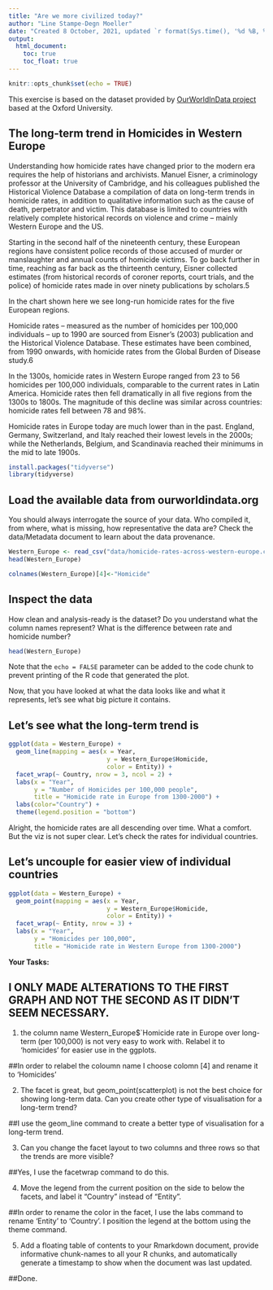 ---
title: "Are we more civilized today?"
author: "Line Stampe-Degn Moeller"
date: "Created 8 October, 2021, updated `r format(Sys.time(), '%d %B, %Y')`"
output: 
  html_document:
    toc: true
    toc_float: true
---

```{r setup, include=FALSE}
knitr::opts_chunk$set(echo = TRUE)
```
This exercise is based on the dataset provided by [OurWorldInData project](https://ourworldindata.org/homicides) based at the Oxford University.

## The long-term trend in Homicides in Western Europe

Understanding how homicide rates have changed prior to the modern era requires the help of historians and archivists. Manuel Eisner, a criminology professor at the University of Cambridge, and his colleagues published the Historical Violence Database \href{https://cjrc.osu.edu/research/interdisciplinary/hvd}: a compilation of data on long-term trends in homicide rates, in addition to qualitative information such as the cause of death, perpetrator and victim. This database is limited to countries with relatively complete historical records on violence and crime – mainly Western Europe and the US.

Starting in the second half of the nineteenth century, these European regions have consistent police records of those accused of murder or manslaughter and annual counts of homicide victims. To go back further in time, reaching as far back as the thirteenth century, Eisner collected estimates (from historical records of coroner reports, court trials, and the police) of homicide rates made in over ninety publications by scholars.5

In the chart shown here we see long-run homicide rates for the five European regions.

Homicide rates – measured as the number of homicides per 100,000 individuals – up to 1990 are sourced from Eisner’s (2003) publication and the Historical Violence Database. These estimates have been combined, from 1990 onwards, with homicide rates from the Global Burden of Disease study.6

In the 1300s, homicide rates in Western Europe ranged from 23 to 56 homicides per 100,000 individuals, comparable to the current rates in Latin America. Homicide rates then fell dramatically in all five regions from the 1300s to 1800s. The magnitude of this decline was similar across countries: homicide rates fell between 78 and 98%.

Homicide rates in Europe today are much lower than in the past. England, Germany, Switzerland, and Italy reached their lowest levels in the 2000s; while the Netherlands, Belgium, and Scandinavia reached their minimums in the mid to late 1900s.

```{r}
install.packages("tidyverse")
library(tidyverse)
```

## Load the available data from ourworldindata.org

You should always interrogate the source of your data. Who compiled it, from where, what is missing, how representative the data are? Check the data/Metadata document to learn about the data provenance.

```{r}
Western_Europe <- read_csv("data/homicide-rates-across-western-europe.csv")
head(Western_Europe)

colnames(Western_Europe)[4]<-"Homicide"
```

## Inspect the data

How clean and analysis-ready is the dataset? Do you understand what the column names represent? What is the difference between rate and homicide number?

```{r}
head(Western_Europe)
```

Note that the `echo = FALSE` parameter can be added to the code chunk to prevent printing of the R code that generated the plot.

Now, that you have looked at what the data looks like and what it represents, let's see what big picture it contains.

## Let's see what the long-term trend is
```{r}
ggplot(data = Western_Europe) + 
  geom_line(mapping = aes(x = Year, 
                           y = Western_Europe$Homicide, 
                           color = Entity)) +
  facet_wrap(~ Country, nrow = 3, ncol = 2) +
  labs(x = "Year",
       y = "Number of Homicides per 100,000 people",
       title = "Homicide rate in Europe from 1300-2000") +
  labs(color="Country") +
  theme(legend.position = "bottom")
```
Alright, the homicide rates are all descending over time. What a comfort. But the viz is not super clear. Let's check the rates for individual countries.

## Let's uncouple for easier view of individual countries

```{r}
ggplot(data = Western_Europe) + 
  geom_point(mapping = aes(x = Year, 
                           y = Western_Europe$Homicide, 
                           color = Entity)) +
  facet_wrap(~ Entity, nrow = 3) +
  labs(x = "Year",
       y = "Homicides per 100,000",
       title = "Homicide rate in Western Europe from 1300-2000")

```


**Your Tasks:**

## I ONLY MADE ALTERATIONS TO THE FIRST GRAPH AND NOT THE SECOND AS IT DIDN'T SEEM NECESSARY.

1) the column name Western_Europe$`Homicide rate in Europe over long-term (per 100,000) is not very easy to work with. Relabel it to 'homicides' for easier use in the ggplots.

##In order to relabel the coloumn name I choose colomn [4] and rename it to 'Homicides'

2) The facet is great, but geom_point(scatterplot) is not the best choice for showing long-term data. Can you create other type of visualisation for a long-term trend? 

##I use the geom_line command to create a better type of visualisation for a long-term trend. 

3) Can you change the facet layout to two columns and three rows so that the trends are more visible? 

##Yes, I use the facetwrap command to do this.

4) Move the legend from the current position on the side to below the facets, and label it "Country" instead of "Entity".

##In order to rename the color in the facet, I use the labs command to rename 'Entity' to 'Country'. I position the legend at the bottom using the theme command.

5) Add a floating table of contents to your Rmarkdown document, provide informative chunk-names to all your R chunks, and automatically generate a timestamp to show when the document was last updated. 

##Done.
